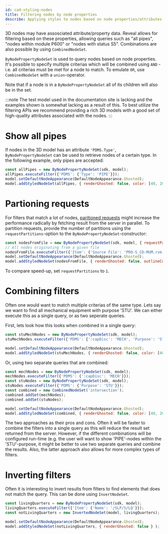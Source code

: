 ```yaml
---
id: cad-styling-nodes
title: Filtering nodes by node properties
describe: Applying styles to nodes based on node properties/attributes
---
```



3D nodes may have assosciated attribute/property data. Reveal allows for filtering based on
these properties, allowing queries such as "all pipes", "nodes within module P600" or "nodes 
with status S5". Combinations are also possible by using `CombinedNodeSet`.

`ByNodePropertyNodeSet` is used to query nodes based on node properties. It's possible to specify 
multiple criterias which will be combined using `AND` - i.e. all criterias must be met for a node
to match. To emulate `OR`, use `CombinedNodeSet` with a `union`-operator.

Note that if a node is in a `ByNodePropertyNodeSet` all of its children will also be
in the set. 

:::note
The test model used in the documentation site is lacking and the examples shown is somewhat lacking
as a result of this. To best utilize the filtering APIs we recommend providing a rich 3D models 
with a good set of high-quality attributes associated with the nodes.
:::

<DemoWrapper name="Cognite3DViewerDemo" />

# Show all pipes

If nodes in the 3D model has an attribute `'PDMS.Type'`, `ByNodePropertyNodeSet` can be used to
retrieve nodes of a certain type. In the following example, only pipes are accepted:

```js runnable
const allPipes = new ByNodePropertyNodeSet(sdk, model);
allPipes.executeFilter({'PDMS': {'Type': 'PIPE'}});
model.setDefaultNodeAppearance(DefaultNodeAppearance.Ghosted);
model.addStyledNodeSet(allPipes, { renderGhosted: false, color: [40, 200, 20] } );
```

# Partioning requests

For filters that match a lot of nodes, [paritioned requests](https://docs.cognite.com/api/v1/#section/Parallel-retrieval)
might increase the performance radically by fetching result from the server in parallel. 
To partition requests, provide the number of partitions using the `requestPartitions`-option
to the `ByNodePropertyNodeSet`-constructor:

```js runnable
const nodesFromFile = new ByNodePropertyNodeSet(sdk, model, { requestPartitions: 10 });
// All nodes originating from a given file
nodesFromFile.executeFilter({'Item': {'Source File': 'PRO-S_CD-MUM.rvm'}}); 
model.setDefaultNodeAppearance(DefaultNodeAppearance.Ghosted);
model.addStyledNodeSet(nodesFromFile, { renderGhosted: false, outlineColor: NodeOutlineColor.Orange } );
```

To compare speed-up, set `requestPartitions` to `1`.

# Combining filters

Often one would want to match multiple criterias of the same type. Lets say we want to find all
mechanical equipment with purpose 'STU'. We can either execute this as a single query, or as two
seperate queries. 

First, lets look how this looks when combined in a single query:

```js runnable
const stuMechNodes = new ByNodePropertyNodeSet(sdk, model);
stuMechNodes.executeFilter({'PDMS': {':capDisc': 'MECH', 'Purpose': 'STU' }});

model.setDefaultNodeAppearance(DefaultNodeAppearance.Ghosted);
model.addStyledNodeSet(stuMechNodes, { renderGhosted: false, color: [40, 200, 20] } );
```

Or, using two separate queries that are combined:

```js runnable
const mechNodes = new ByNodePropertyNodeSet(sdk, model);
mechNodes.executeFilter({'PDMS': {':capDisc': 'MECH'}});
const stuNodes = new ByNodePropertyNodeSet(sdk, model);
stuNodes.executeFilter({'PDMS': {'Purpose': 'STU'}});
const combined = new CombinedNodeSet('intersection');
combined.addSet(mechNodes);
combined.addSet(stuNodes);

model.setDefaultNodeAppearance(DefaultNodeAppearance.Ghosted);
model.addStyledNodeSet(combined, { renderGhosted: false, color: [40, 200, 20] } );
```

The two approaches as their pros and cons. Often it will be faster to combine the 
filters into a single query as this will reduce the result set returned from the
server. However, if the different combinations will be configured run-time (e.g. 
the user will want to show 'PIPE'-nodes within the 'STU'-purpose, it might 
be better to use two separate queries and combine the results. Also, the latter 
approach also allows for more complex types of filters.

# Inverting filters

Often it is interesting to invert results from filters to find elements that does not match the query. This 
can be done using `InvertNodeSet`.

```js runnable
const livingQuarters = new ByNodePropertyNodeSet(sdk, model);
livingQuarters.executeFilter({'Item': {'Name': '/SLP/S/LQ'}});
const notLivingQuarters = new InvertedNodeSet(model, livingQuarters);

model.setDefaultNodeAppearance(DefaultNodeAppearance.Ghosted);
model.addStyledNodeSet(notLivingQuarters, { renderGhosted: false } );
```
